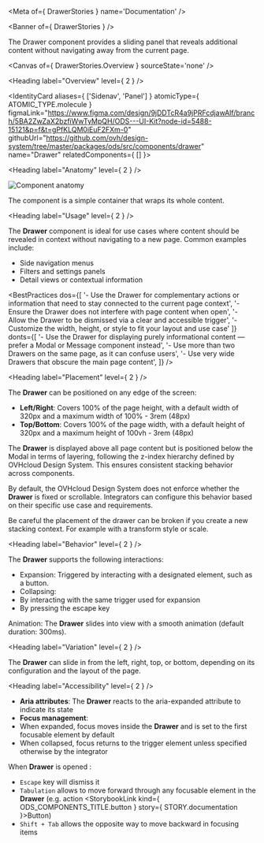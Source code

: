 
<Meta of={ DrawerStories } name='Documentation' />

<Banner of={ DrawerStories } />

The Drawer component provides a sliding panel that reveals additional content without navigating away from the current page.

<Canvas of={ DrawerStories.Overview } sourceState='none' />

<Heading label="Overview" level={ 2 } />

<IdentityCard aliases={ ['Sidenav', 'Panel'] }
              atomicType={ ATOMIC_TYPE.molecule }
              figmaLink="https://www.figma.com/design/9jDDTcR4a9jPRFcdjawAlf/branch/5BA2ZwZaX2bzfiWwTyMpQH/ODS---UI-Kit?node-id=5488-15121&p=f&t=gPfKLQM0iEuF2FXm-0"
              githubUrl="https://github.com/ovh/design-system/tree/master/packages/ods/src/components/drawer"
              name="Drawer"
              relatedComponents={ [] }>
</IdentityCard>

<Heading label="Anatomy" level={ 2 } />

![Component anatomy](components/drawer/anatomy.png "Component anatomy")

The component is a simple container that wraps its whole content.

<Heading label="Usage" level={ 2 } />

The **Drawer** component is ideal for use cases where content should be revealed in context without navigating to a new page. Common examples include:

- Side navigation menus
- Filters and settings panels
- Detail views or contextual information

<BestPractices
  dos={[
    '- Use the Drawer for complementary actions or information that need to stay connected to the current page context',
    '- Ensure the Drawer does not interfere with page content when open',
    '- Allow the Drawer to be dismissed via a clear and accessible trigger',
    '- Customize the width, height, or style to fit your layout and use case'
  ]}
  donts={[
    '- Use the Drawer for displaying purely informational content — prefer a Modal or Message component instead',
    '- Use more than two Drawers on the same page, as it can confuse users',
    '- Use very wide Drawers that obscure the main page content',
  ]}
/>

<Heading label="Placement" level={ 2 } />

The **Drawer** can be positioned on any edge of the screen:

- **Left/Right**: Covers 100% of the page height, with a default width of 320px and a maximum width of 100% - 3rem (48px)
- **Top/Bottom**: Covers 100% of the page width, with a default height of 320px and a maximum height of 100vh - 3rem (48px)

The **Drawer** is displayed above all page content but is positioned below the Modal in terms of layering, following the z-index hierarchy defined by OVHcloud Design System. This ensures consistent stacking behavior across components.

By default, the OVHcloud Design System does not enforce whether the **Drawer** is fixed or scrollable. Integrators can configure this behavior based on their specific use case and requirements.

Be careful the placement of the drawer can be broken if you create a new <Link href="https://developer.mozilla.org/en-US/docs/Web/CSS/CSS_positioned_layout/Understanding_z-index/Stacking_context" target="_blank">stacking context</Link>.
For example with a transform style or scale.

<Heading label="Behavior" level={ 2 } />

The **Drawer** supports the following interactions:

- Expansion: Triggered by interacting with a designated element, such as a button.
- Collapsing:
- By interacting with the same trigger used for expansion
- By pressing the escape key

Animation: The **Drawer** slides into view with a smooth animation (default duration: 300ms).

<Heading label="Variation" level={ 2 } />

The **Drawer** can slide in from the left, right, top, or bottom, depending on its configuration and the layout of the page.

<Heading label="Accessibility" level={ 2 } />

- **Aria attributes**: The **Drawer** reacts to the aria-expanded attribute to indicate its state
- **Focus management**:
- When expanded, focus moves inside the **Drawer** and is set to the first focusable element by default
- When collapsed, focus returns to the trigger element unless specified otherwise by the integrator

When **Drawer** is opened :
- `Escape` key will dismiss it
- `Tabulation` allows to move forward through any focusable element in the **Drawer** (e.g. action <StorybookLink kind={ ODS_COMPONENTS_TITLE.button } story={ STORY.documentation }>Button</StorybookLink>)
- `Shift + Tab` allows the opposite way to move backward in focusing items
